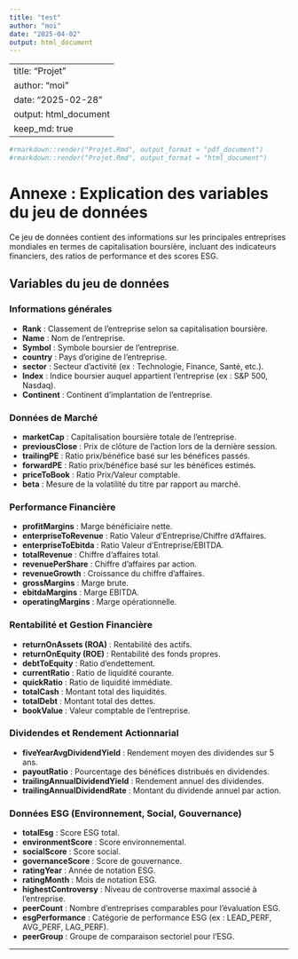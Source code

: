 ```yaml
---
title: "test"
author: "moi"
date: "2025-04-02"
output: html_document
---
```


---
title: "Projet"
author: "moi"
date: "2025-02-28"
output: html_document
keep_md: true
---

```r
#rmarkdown::render("Projet.Rmd", output_format = "pdf_document")
#rmarkdown::render("Projet.Rmd", output_format = "html_document")
```

# Annexe : Explication des variables du jeu de données

Ce jeu de données contient des informations sur les principales entreprises mondiales en termes de capitalisation boursière, incluant des indicateurs financiers, des ratios de performance et des scores ESG.

## Variables du jeu de données

### Informations générales

-   **Rank** : Classement de l'entreprise selon sa capitalisation boursière.
-   **Name** : Nom de l'entreprise.
-   **Symbol** : Symbole boursier de l'entreprise.
-   **country** : Pays d'origine de l'entreprise.
-   **sector** : Secteur d'activité (ex : Technologie, Finance, Santé, etc.).
-   **Index** : Indice boursier auquel appartient l'entreprise (ex : S&P 500, Nasdaq).
-   **Continent** : Continent d'implantation de l'entreprise.

### Données de Marché

-   **marketCap** : Capitalisation boursière totale de l'entreprise.
-   **previousClose** : Prix de clôture de l'action lors de la dernière session.
-   **trailingPE** : Ratio prix/bénéfice basé sur les bénéfices passés.
-   **forwardPE** : Ratio prix/bénéfice basé sur les bénéfices estimés.
-   **priceToBook** : Ratio Prix/Valeur comptable.
-   **beta** : Mesure de la volatilité du titre par rapport au marché.

### Performance Financière

-   **profitMargins** : Marge bénéficiaire nette.
-   **enterpriseToRevenue** : Ratio Valeur d'Entreprise/Chiffre d'Affaires.
-   **enterpriseToEbitda** : Ratio Valeur d'Entreprise/EBITDA.
-   **totalRevenue** : Chiffre d'affaires total.
-   **revenuePerShare** : Chiffre d'affaires par action.
-   **revenueGrowth** : Croissance du chiffre d'affaires.
-   **grossMargins** : Marge brute.
-   **ebitdaMargins** : Marge EBITDA.
-   **operatingMargins** : Marge opérationnelle.

### Rentabilité et Gestion Financière

-   **returnOnAssets (ROA)** : Rentabilité des actifs.
-   **returnOnEquity (ROE)** : Rentabilité des fonds propres.
-   **debtToEquity** : Ratio d'endettement.
-   **currentRatio** : Ratio de liquidité courante.
-   **quickRatio** : Ratio de liquidité immédiate.
-   **totalCash** : Montant total des liquidités.
-   **totalDebt** : Montant total des dettes.
-   **bookValue** : Valeur comptable de l'entreprise.

### Dividendes et Rendement Actionnarial

-   **fiveYearAvgDividendYield** : Rendement moyen des dividendes sur 5 ans.
-   **payoutRatio** : Pourcentage des bénéfices distribués en dividendes.
-   **trailingAnnualDividendYield** : Rendement annuel des dividendes.
-   **trailingAnnualDividendRate** : Montant du dividende annuel par action.

### Données ESG (Environnement, Social, Gouvernance)

-   **totalEsg** : Score ESG total.
-   **environmentScore** : Score environnemental.
-   **socialScore** : Score social.
-   **governanceScore** : Score de gouvernance.
-   **ratingYear** : Année de notation ESG.
-   **ratingMonth** : Mois de notation ESG.
-   **highestControversy** : Niveau de controverse maximal associé à l'entreprise.
-   **peerCount** : Nombre d'entreprises comparables pour l'évaluation ESG.
-   **esgPerformance** : Catégorie de performance ESG (ex : LEAD_PERF, AVG_PERF, LAG_PERF).
-   **peerGroup** : Groupe de comparaison sectoriel pour l'ESG.

------------------------------------------------------------------------
